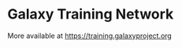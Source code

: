 # Galaxy Training Network

More available at [https://training.galaxyproject.org](https://training.galaxyproject.org)
